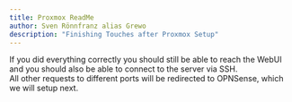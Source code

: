 ```yaml
---
title: Proxmox ReadMe
author: Sven Rönnfranz alias Grewo
description: "Finishing Touches after Proxmox Setup"
---
```


If you did everything correctly you should still be able to reach the WebUI and you should also be able to connect to the server via SSH.<br/>
All other requests to different ports will be redirected to OPNSense, which we will setup next.